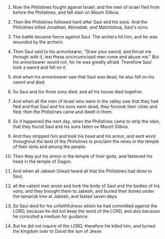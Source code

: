 
1. Now the Philistines fought against Israel; and the men of Israel fled from before the Philistines, and fell slain on Mount Gilboa.

2. Then the Philistines followed hard after Saul and his sons. And the Philistines killed Jonathan, Abinadab, and Malchishua, Saul's sons.

3. The battle became fierce against Saul. The archers hit him, and he was wounded by the archers.

4. Then Saul said to his armorbearer, "Draw your sword, and thrust me through with it, lest these uncircumcised men come and abuse me." But his armorbearer would not, for he was greatly afraid. Therefore Saul took a sword and fell on it.

5. And when his armorbearer saw that Saul was dead, he also fell on his sword and died.

6. So Saul and his three sons died, and all his house died together.

7. And when all the men of Israel who were in the valley saw that they had fled and that Saul and his sons were dead, they forsook their cities and fled; then the Philistines came and dwelt in them.

8. So it happened the next day, when the Philistines came to strip the slain, that they found Saul and his sons fallen on Mount Gilboa.

9. And they stripped him and took his head and his armor, and sent word throughout the land of the Philistines to proclaim the news in the temple of their idols and among the people.

10. Then they put his armor in the temple of their gods, and fastened his head in the temple of Dagon.

11. And when all Jabesh Gilead heard all that the Philistines had done to Saul,

12. all the valiant men arose and took the body of Saul and the bodies of his sons; and they brought them to Jabesh, and buried their bones under the tamarisk tree at Jabesh, and fasted seven days.

13. So Saul died for his unfaithfulness which he had committed against the LORD, because he did not keep the word of the LORD, and also because he consulted a medium for guidance.

14. But he did not inquire of the LORD; therefore He killed him, and turned the kingdom over to David the son of Jesse.


